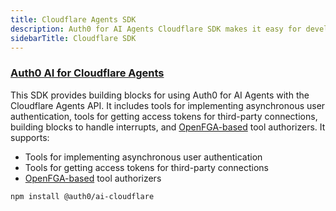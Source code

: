 ```yaml
---
title: Cloudflare Agents SDK
description: Auth0 for AI Agents Cloudflare SDK makes it easy for developers to integrate with and secure AI agent workflows using Cloudflare Agents.
sidebarTitle: Cloudflare SDK
---
```


### [Auth0 AI for Cloudflare Agents](https://github.com/auth0/auth0-ai-js/tree/main/packages/ai-cloudflare)

This SDK provides building blocks for using Auth0 for AI Agents with the Cloudflare Agents API. It includes tools for implementing asynchronous user authentication, tools for getting access tokens for third-party connections, building blocks to handle interrupts, and [OpenFGA-based](https://openfga.dev/) tool authorizers. It supports:

- Tools for implementing asynchronous user authentication
- Tools for getting access tokens for third-party connections
- [OpenFGA-based](https://openfga.dev/) tool authorizers

```bash wrap lines
npm install @auth0/ai-cloudflare
```
